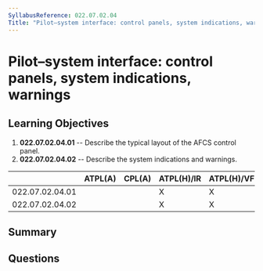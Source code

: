 ```yaml
---
SyllabusReference: 022.07.02.04
Title: "Pilot–system interface: control panels, system indications, warnings"
---
```


# Pilot–system interface: control panels, system indications, warnings

## Learning Objectives

1.  **022.07.02.04.01** -- Describe the typical layout of the AFCS control panel.
2.  **022.07.02.04.02** -- Describe the system indications and warnings.

|                 | ATPL(A) | CPL(A) | ATPL(H)/IR | ATPL(H)/VFR | CPL(H) | IR | CBIR(A) |
| --------------- | ------- | ------ | ---------- | ----------- | ------ | -- | ------- |
| 022.07.02.04.01 |         |        | X          | X           | X      |    |         |
| 022.07.02.04.02 |         |        | X          | X           | X      |    |         |

## Summary

## Questions
